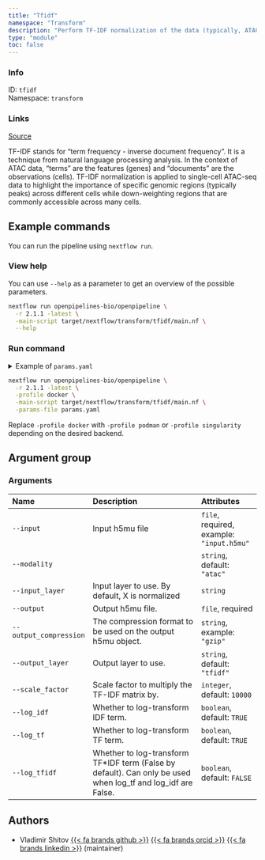 ```yaml
---
title: "Tfidf"
namespace: "Transform"
description: "Perform TF-IDF normalization of the data (typically, ATAC)."
type: "module"
toc: false
---
```


::: {.column-margin}

### Info

ID: `tfidf`  
Namespace: `transform`

### Links
[Source](https://github.com/openpipelines-bio/openpipeline/blob/2.1.1/src/transform/tfidf/config.vsh.yaml){.btn-action .btn-sm .btn-info .btn role="button"}

:::

TF-IDF stands for "term frequency - inverse document frequency". It is a technique from natural language processing analysis.
In the context of ATAC data, "terms" are the features (genes) and "documents" are the observations (cells). 
TF-IDF normalization is applied to single-cell ATAC-seq data to highlight the importance of specific genomic regions (typically peaks)
across different cells while down-weighting regions that are commonly accessible across many cells. 


## Example commands

You can run the pipeline using `nextflow run`.

### View help

You can use `--help` as a parameter to get an overview of the possible parameters.

```bash
nextflow run openpipelines-bio/openpipeline \
  -r 2.1.1 -latest \
  -main-script target/nextflow/transform/tfidf/main.nf \
  --help
```

### Run command

<details>
<summary>Example of `params.yaml`</summary>
```yaml
# Arguments
input: # please fill in - example: "input.h5mu"
modality: "atac"
# input_layer: "foo"
# output: "$id.$key.output"
# output_compression: "gzip"
output_layer: "tfidf"
scale_factor: 10000
log_idf: true
log_tf: true
log_tfidf: false

# Nextflow input-output arguments
publish_dir: # please fill in - example: "output/"
# param_list: "my_params.yaml"
```
</details>

```bash
nextflow run openpipelines-bio/openpipeline \
  -r 2.1.1 -latest \
  -profile docker \
  -main-script target/nextflow/transform/tfidf/main.nf \
  -params-file params.yaml
```

:::{.callout-note}
Replace `-profile docker` with `-profile podman` or `-profile singularity` depending on the desired backend.
:::

## Argument group

### Arguments

|Name                   |Description                                                                                                  |Attributes                                |
|:----------|:--------------------------------------------------|:--------------------|
|`--input`              |Input h5mu file                                                                                              |`file`, required, example: `"input.h5mu"` |
|`--modality`           |                                                                                                             |`string`, default: `"atac"`               |
|`--input_layer`        |Input layer to use. By default, X is normalized                                                              |`string`                                  |
|`--output`             |Output h5mu file.                                                                                            |`file`, required                          |
|`--output_compression` |The compression format to be used on the output h5mu object.                                                 |`string`, example: `"gzip"`               |
|`--output_layer`       |Output layer to use.                                                                                         |`string`, default: `"tfidf"`              |
|`--scale_factor`       |Scale factor to multiply the TF-IDF matrix by.                                                               |`integer`, default: `10000`               |
|`--log_idf`            |Whether to log-transform IDF term.                                                                           |`boolean`, default: `TRUE`                |
|`--log_tf`             |Whether to log-transform TF term.                                                                            |`boolean`, default: `TRUE`                |
|`--log_tfidf`          |Whether to log-transform TF*IDF term (False by default). Can only be used when log_tf and log_idf are False. |`boolean`, default: `FALSE`               |

## Authors


  * Vladimir Shitov [{{< fa brands github >}}](https://github.com/vladimirshitov) [{{< fa brands orcid >}}](https://orcid.org/0000-0002-1960-8812) [{{< fa brands linkedin >}}](https://linkedin.com/in/vladimir-shitov-9a659513b) (maintainer)

